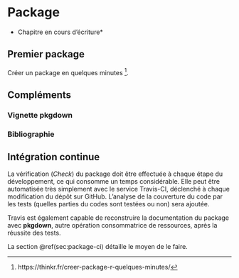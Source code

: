 # Package

* Chapitre en cours d'écriture*

## Premier package

Créer un package en quelques minutes [^501].

[^501]: https://thinkr.fr/creer-package-r-quelques-minutes/

## Compléments

### Vignette pkgdown

### Bibliographie


## Intégration continue

La vérification (*Check*) du package doit être effectuée à chaque étape du développement, ce qui consomme un temps considérable. 
Elle peut être automatisée très simplement avec le service Travis-CI, déclenché à chaque modification du dépôt sur GitHub.
L'analyse de la couverture du code par les tests (quelles parties du codes sont testées ou non) sera ajoutée.

Travis est également capable de reconstruire la documentation du package avec **pkgdown**, autre opération consommatrice de ressources, après la réussite des tests.

La section \@ref(sec:package-ci) détaille le moyen de le faire.
